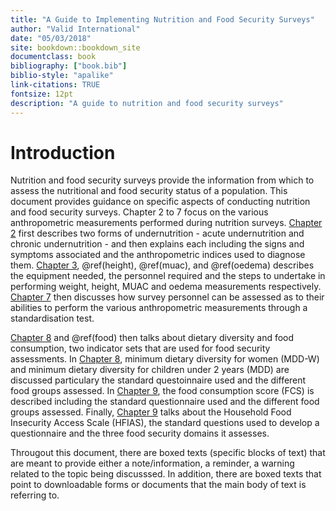 ```yaml
--- 
title: "A Guide to Implementing Nutrition and Food Security Surveys"
author: "Valid International"
date: "05/03/2018"
site: bookdown::bookdown_site
documentclass: book
bibliography: ["book.bib"]
biblio-style: "apalike"
link-citations: TRUE
fontsize: 12pt
description: "A guide to nutrition and food security surveys"
---
```


# Introduction

Nutrition and food security surveys provide the information from which to assess the nutritional and food security status of a population. This document provides guidance on specific aspects of conducting nutrition and food security surveys. Chapter 2 to 7 focus on the various anthropometric measurements performed during nutrition surveys. [Chapter 2](#anthro) first describes two forms of undernutrition - acute undernutrition and chronic undernutrition - and then explains each including the signs and symptoms associated and the anthropometric indices used to diagnose them. [Chapter 3](#weight), \@ref(height), \@ref(muac), and \@ref(oedema) describes the equipment needed, the personnel required and the steps to undertake in performing weight, height, MUAC and oedema measurements respectively. [Chapter 7](#standard) then discusses how survey personnel can be assessed as to their abilities to perform the various anthropometric measurements through a standardisation test.

[Chapter 8](#diet) and \@ref(food) then talks about dietary diversity and food consumption, two indicator sets that are used for food security assessments. In [Chapter 8](#diet), minimum dietary diversity for women (MDD-W) and minimum dietary diversity for children under 2 years (MDD) are discussed particulary the standard questoinnaire used and the different food groups assessed. In [Chapter 9](#food), the food consumption score (FCS) is described including the standard questionnaire used and the different food groups assessed. Finally, [Chapter 9](#hfias) talks about the Household Food Insecurity Access Scale (HFIAS), the standard questions used to develop a questionnaire and the three food security domains it assesses.

Througout this document, there are boxed texts (specific blocks of text) that are meant to provide either a note/information, a reminder, a warning related to the topic being discusssed. In addition, there are boxed texts that point to downloadable forms or documents that the main body of text is referring to.


